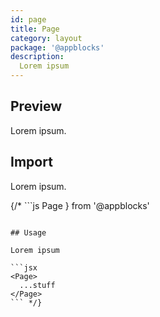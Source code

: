 ```yaml
---
id: page
title: Page
category: layout
package: '@appblocks'
description:
  Lorem ipsum
---
```


## Preview

Lorem ipsum.

## Import

Lorem ipsum.


{/* ```js
  Page
} from '@appblocks'
```

## Usage

Lorem ipsum

```jsx
<Page>
  ...stuff
</Page>
``` */}


